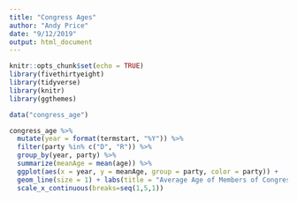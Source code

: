 ```yaml
---
title: "Congress Ages"
author: "Andy Price"
date: "9/12/2019"
output: html_document
---
```


```r
knitr::opts_chunk$set(echo = TRUE)
library(fivethirtyeight)
library(tidyverse)
library(knitr)
library(ggthemes)
```

```r
data("congress_age")
```

```r
congress_age %>% 
  mutate(year = format(termstart, "%Y")) %>%
  filter(party %in% c("D", "R")) %>%
  group_by(year, party) %>%
  summarize(meanAge = mean(age)) %>%
  ggplot(aes(x = year, y = meanAge, group = party, color = party)) + 
  geom_line(size = 1) + labs(title = "Average Age of Members of Congress", subtitle = "At Start of Term, 1947-2013") + theme_fivethirtyeight() +  scale_color_fivethirtyeight() + 
  scale_x_continuous(breaks=seq(1,5,1))

  


```

```r

```




